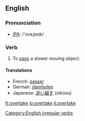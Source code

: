 ==English==
=== Pronunciation ===
*[[w:IPA|IPA]]: /'ovəɻteɪk/

=== Verb ===
[[Category:English irregular verbs]]
{{en-verb2|'''to overtake'''|'''[[overtakes]]'''|'''[[overtook]]'''|'''[[overtaken]]'''|'''[[overtaking]]'''}}

# To [[pass]] a slower moving object.

==== Translations ====
*French: [[passer]]
*German: [[überholen]]
*Japanese: [[追い越す]] (oikosu)

[[fr:overtake]]
[[io:overtake]]
[[it:overtake]]